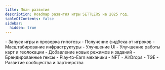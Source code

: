 ```yaml
---
title: План развития
description: Roadmap развития игры SETTLERS на 2025 год.
tableOfContents: false
sidebar:
  hidden: true
---
```



<CustomCard title="Этап 1: Запуск и стабилизация" icon="mdi:rocket-launch">
	- Запуск игры и проверка гипотезы
	- Получение фидбека от игроков
</CustomCard>

<CustomCard title="Этап 2: Развитие интерфейса и механик" icon="mdi:gamepad-variant" badge="Текущий этап">
	- Масштабирование инфраструктуры
	- Улучшение UI
	- Улучшение работы карт и геолокации
	- Добавление новых режимов и заданий
</CustomCard>

<CustomCard title="Этап 3: NFT и цифровые активы" icon="mdi:diamond">
	- Брендированные гексы
	- Play-to-Earn механики
    - NFT
    - AirDrops
</CustomCard>

<CustomCard title="Этап 4: Экосистема и токеномика" icon="mdi:coin">
	- TGE
	- Развитие сообщества и партнерства
</CustomCard>


